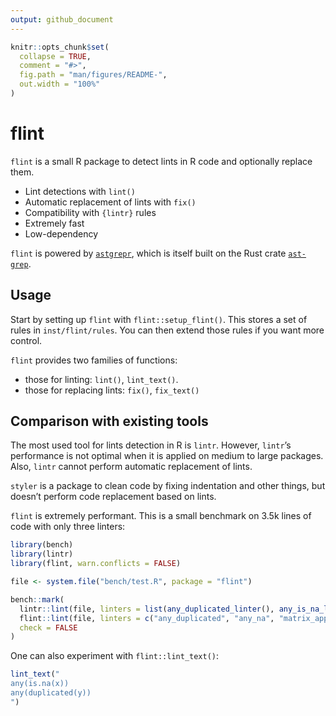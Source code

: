 ```yaml
---
output: github_document
---
```


<!-- README.md is generated from README.Rmd. Please edit that file -->

```r
knitr::opts_chunk$set(
  collapse = TRUE,
  comment = "#>",
  fig.path = "man/figures/README-",
  out.width = "100%"
)
```

# flint

`flint` is a small R package to detect lints in R code and optionally
replace them.

* Lint detections with `lint()`
* Automatic replacement of lints with `fix()`
* Compatibility with `{lintr}` rules
* Extremely fast
* Low-dependency

`flint` is powered by [`astgrepr`](https://github.com/etiennebacher/astgrepr/),
which is itself built on the Rust crate [`ast-grep`](https://ast-grep.github.io/).


## Usage

Start by setting up `flint` with `flint::setup_flint()`. This stores a 
set of rules in `inst/flint/rules`. You can then extend those rules if you
want more control.

`flint` provides two families of functions: 

* those for linting: `lint()`, `lint_text()`. 
* those for replacing lints: `fix()`, `fix_text()`


## Comparison with existing tools

The most used tool for lints detection in R is `lintr`. However, `lintr`'s 
performance is not optimal when it is applied on medium to large packages. Also,
`lintr` cannot perform automatic replacement of lints. 

`styler` is a package to clean code by fixing indentation and other things, but 
doesn't perform code replacement based on lints. 

`flint` is extremely performant. This is a small benchmark on 3.5k lines of 
code with only three linters:

```r
library(bench)
library(lintr)
library(flint, warn.conflicts = FALSE)

file <- system.file("bench/test.R", package = "flint")

bench::mark(
  lintr::lint(file, linters = list(any_duplicated_linter(), any_is_na_linter(), matrix_apply_linter())),
  flint::lint(file, linters = c("any_duplicated", "any_na", "matrix_apply"), open = FALSE),
  check = FALSE
)
```

One can also experiment with `flint::lint_text()`:

```r
lint_text("
any(is.na(x))
any(duplicated(y))
")
```

